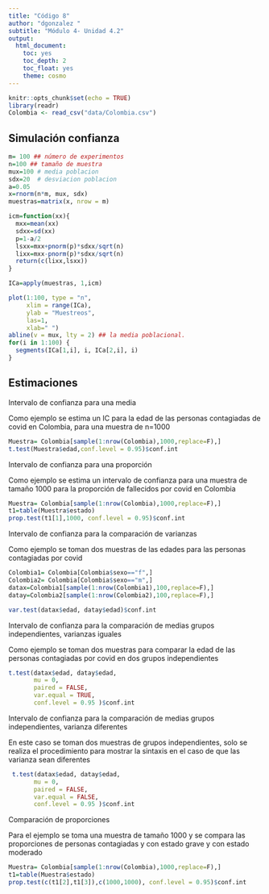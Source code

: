 ```yaml
---
title: "Código 8"
author: "dgonzalez "
subtitle: "Módulo 4- Unidad 4.2" 
output:
  html_document:
    toc: yes
    toc_depth: 2
    toc_float: yes
    theme: cosmo
---
```


```r
knitr::opts_chunk$set(echo = TRUE)
library(readr)
Colombia <- read_csv("data/Colombia.csv")

```

## **Simulación confianza**

```r
m= 100 ## número de experimentos
n=100 ## tamaño de muestra
mux=100 # media poblacion 
sdx=20  # desviacion poblacion
a=0.05
x=rnorm(n*m, mux, sdx)
muestras=matrix(x, nrow = m)

icm=function(xx){
  mxx=mean(xx)
  sdxx=sd(xx)
  p=1-a/2
  lsxx=mxx+pnorm(p)*sdxx/sqrt(n)
  lixx=mxx-pnorm(p)*sdxx/sqrt(n)
  return(c(lixx,lsxx))
}

ICa=apply(muestras, 1,icm)

plot(1:100, type = "n",
     xlim = range(ICa),
     ylab = "Muestreos", 
     las=1, 
     xlab=" ")
abline(v = mux, lty = 2) ## la media poblacional.
for(i in 1:100) {
  segments(ICa[1,i], i, ICa[2,i], i)
}

```


## **Estimaciones**

Intervalo de confianza para una media 

Como ejemplo se estima un IC para la edad de las personas contagiadas de covid en Colombia, para una muestra de n=1000

```r
Muestra= Colombia[sample(1:nrow(Colombia),1000,replace=F),]
t.test(Muestra$edad,conf.level = 0.95)$conf.int
```

Intervalo de confianza para una proporción 

Como ejemplo se estima un intervalo de confianza para una muestra de tamaño 1000 para la proporción de fallecidos por covid en Colombia

```r
Muestra= Colombia[sample(1:nrow(Colombia),1000,replace=F),]
t1=table(Muestra$estado)
prop.test(t1[1],1000, conf.level = 0.95)$conf.int

```

Intervalo de confianza para la comparación de varianzas

Como ejemplo se toman dos muestras de las edades para las personas contagiadas por covid 

```r
Colombia1= Colombia[Colombia$sexo=="f",]
Colombia2= Colombia[Colombia$sexo=="m",]
datax=Colombia1[sample(1:nrow(Colombia1),100,replace=F),]
datay=Colombia2[sample(1:nrow(Colombia2),100,replace=F),]

var.test(datax$edad, datay$edad)$conf.int 
```

Intervalo de confianza para la comparación de medias grupos independientes, varianzas iguales

Como ejemplo se toman dos muestras para comparar la edad de las personas contagiadas por covid en dos grupos independientes


```r
t.test(datax$edad, datay$edad,
       mu = 0, 
       paired = FALSE, 
       var.equal = TRUE,
       conf.level = 0.95 )$conf.int 
```

Intervalo de confianza para la comparación de medias grupos independientes, varianza diferentes

En este caso se toman dos muestras de grupos independientes, solo se realiza el procedimiento para mostrar la sintaxis en el caso de que las varianza sean diferentes 

```r
 t.test(datax$edad, datay$edad,
       mu = 0, 
       paired = FALSE, 
       var.equal = FALSE,
       conf.level = 0.95 )$conf.int
```
Comparación de proporciones

Para el ejemplo se toma una muestra de tamaño 1000 y se compara las proporciones de personas contagiadas y con estado grave y con estado moderado

```r
Muestra= Colombia[sample(1:nrow(Colombia),1000,replace=F),]
t1=table(Muestra$estado)
prop.test(c(t1[2],t1[3]),c(1000,1000), conf.level = 0.95)$conf.int
```






